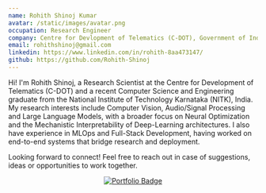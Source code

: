 ```yaml
---
name: Rohith Shinoj Kumar
avatar: /static/images/avatar.png
occupation: Research Engineer
company: Centre for Devlopment of Telematics (C-DOT), Government of India
email: rohithshinoj@gmail.com
linkedin: https://www.linkedin.com/in/rohith-8aa473147/
github: https://github.com/Rohith-Shinoj
---
```


Hi! I'm Rohith Shinoj, a Research Scientist at the Centre for Development of Telematics (C-DOT) and a recent Computer Science and Engineering graduate from the National Institute of Technology Karnataka (NITK), India.
My research interests include Computer Vision, Audio/Signal Processing and Large Language Models, with a broader focus on Neural Optimization and the Mechanistic Interpretability of Deep-Learning architectures.
I also have experience in MLOps and Full-Stack Development, having worked on end-to-end systems that bridge research and deployment.

Looking forward to connect! Feel free to reach out in case of suggestions, ideas or opportunities to work together.

<p align="center">
  <a href="https://www.rohithshinoj.com" target="_blank">
    <img
      src="https://img.shields.io/badge/Visit%20Portfolio-%230077B5?style=for-the-badge&logo=internet-explorer&logoColor=white"
      alt="Portfolio Badge"
    />
  </a>
</p>
